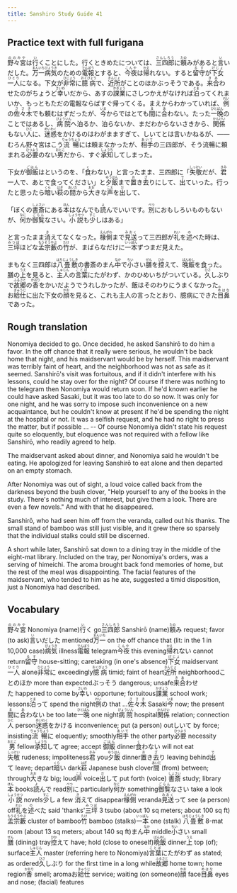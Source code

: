 ```yaml
---
title: Sanshiro Study Guide 41
---
```


## Practice text with full furigana

<p>
<ruby><rb>野々宮</rb><rt>ののみや</rt></ruby>は<ruby><rb>行</rb><rt>い</rt></ruby>くことにした。行くときめたについては、<ruby><rb>三四郎</rb><rt>さんしろう</rt></ruby>に<ruby><rb>頼</rb><rt>たの</rt></ruby>みがあると<ruby><rb>言</rb><rt>い</rt></ruby>いだした。<ruby><rb>万一</rb><rt>まんいち</rt></ruby><ruby><rb>病気</rb><rt>びょうき</rt></ruby>のための<ruby><rb>電報</rb><rt>でんぽう</rt></ruby>とすると、<ruby><rb>今夜</rb><rt>こんや</rt></ruby>は<ruby><rb>帰</rb><rt>かえ</rt></ruby>れない。すると<ruby><rb>留守</rb><rt>るす</rt></ruby>が<ruby><rb>下女</rb><rt>げじょ</rt></ruby><ruby><rb>一人</rb><rt>ひとり</rt></ruby>になる。下女が<ruby><rb>非常</rb><rt>ひじょう</rt></ruby>に<ruby><rb>臆病</rb><rt>おくびょう</rt></ruby>で、<ruby><rb>近所</rb><rt>きんじょ</rt></ruby>がことのほかぶっそうである。<ruby><rb>来合</rb><rt>きあ</rt></ruby>わせたのがちょうど<ruby><rb>幸</rb><rt>さいわ</rt></ruby>いだから、あすの<ruby><rb>課業</rb><rt>かぎょう</rt></ruby>にさしつかえがなければ<ruby><rb>泊</rb><rt>とま</rt></ruby>ってくれまいか、もっともただの電報ならばすぐ帰ってくる。まえからわかっていれば、<ruby><rb>例</rb><rt>れい</rt></ruby>の<ruby><rb>佐々木</rb><rt>ささき</rt></ruby>でも頼むはずだったが、<ruby><rb>今</rb><rt>いま</rt></ruby>からではとても<ruby><rb>間</rb><rt>ま</rt></ruby>に<ruby><rb>合</rb><rt>あ</rt></ruby>わない。たった<ruby><rb>一晩</rb><rt>ひとばん</rt></ruby>のことではあるし、<ruby><rb>病院</rb><rt>びょういん</rt></ruby>へ泊るか、泊らないか、まだわからないさきから、<ruby><rb>関係</rb><rt>かんけい</rt></ruby>もない<ruby><rb>人</rb><rt>ひと</rt></ruby>に、<ruby><rb>迷惑</rb><rt>めいわく</rt></ruby>をかけるのはわがまますぎて、しいてとは言いかねるが、――むろん野々宮はこう<ruby><rb>流暢</rb><rt>りゅうちょう</rt></ruby>には頼まなかったが、<ruby><rb>相手</rb><rt>あいて</rt></ruby>の三四郎が、そう流暢に頼まれる<ruby><rb>必要</rb><rt>ひつよう</rt></ruby>のない<ruby><rb>男</rb><rt>おとこ</rt></ruby>だから、すぐ<ruby><rb>承知</rb><rt>しょうち</rt></ruby>してしまった。
</p>

<p>
下女が<ruby><rb>御飯</rb><rt>ごはん</rt></ruby>はというのを、「<ruby><rb>食</rb><rt>く</rt></ruby>わない」と言ったまま、三四郎に「<ruby><rb>失敬</rb><rt>しっけい</rt></ruby>だが、<ruby><rb>君</rb><rt>きみ</rt></ruby>一人で、あとで食ってください」と<ruby><rb>夕飯</rb><rt>ゆうはん</rt></ruby>まで<ruby><rb>置</rb><rt>お</rt></ruby>き<ruby><rb>去</rb><rt>ざ</rt></ruby>りにして、<ruby><rb>出</rb><rt>で</rt></ruby>ていった。行ったと思ったら<ruby><rb>暗</rb><rt>くら</rt></ruby>い<ruby><rb>萩</rb><rt>はぎ</rt></ruby>の<ruby><rb>間</rb><rt>あいだ</rt></ruby>から<ruby><rb>大</rb><rt>おお</rt></ruby>きな<ruby><rb>声</rb><rt>こえ</rt></ruby>を<ruby><rb>出</rb><rt>だ</rt></ruby>して、
</p>

<p>
「ぼくの<ruby><rb>書斎</rb><rt>しょさい</rt></ruby>にある<ruby><rb>本</rb><rt>ほん</rt></ruby>はなんでも<ruby><rb>読</rb><rt>よ</rt></ruby>んでいいです。<ruby><rb>別</rb><rt>べつ</rt></ruby>におもしろいものもないが、<ruby><rb>何</rb><rt>なに</rt></ruby>か<ruby><rb>御覧</rb><rt>ごらん</rt></ruby>なさい。<ruby><rb>小説</rb><rt>しょうせつ</rt></ruby>も<ruby><rb>少</rb><rt>すこ</rt></ruby>しはある」
</p>

<p>
と言ったまま<ruby><rb>消</rb><rt>き</rt></ruby>えてなくなった。<ruby><rb>椽側</rb><rt>えんがわ</rt></ruby>まで<ruby><rb>見送</rb><rt>みおく</rt></ruby>って三四郎が<ruby><rb>礼</rb><rt>れい</rt></ruby>を<ruby><rb>述</rb><rt>の</rt></ruby>べた時は、<ruby><rb>三坪</rb><rt>みつぼ</rt></ruby>ほどな<ruby><rb>孟宗藪</rb><rt>もうそうやぶ</rt></ruby>の<ruby><rb>竹</rb><rt>たけ</rt></ruby>が、まばらなだけに<ruby><rb>一本</rb><rt>いっぽん</rt></ruby>ずつまだ見えた。
</p>

<p>
まもなく三四郎は<ruby><rb>八畳敷</rb><rt>はちじょうしき</rt></ruby>の書斎のまん<ruby><rb>中</rb><rt>なか</rt></ruby>で<ruby><rb>小</rb><rt>ちい</rt></ruby>さい<ruby><rb>膳</rb><rt>ぜん</rt></ruby>を<ruby><rb>控</rb><rt>ひか</rt></ruby>えて、<ruby><rb>晩飯</rb><rt>ばんめし</rt></ruby>を食った。膳の<ruby><rb>上</rb><rt>うえ</rt></ruby>を見ると、<ruby><rb>主人</rb><rt>しゅじん</rt></ruby>の<ruby><rb>言葉</rb><rt>ことば</rt></ruby>にたがわず、かのひめいちがついている。<ruby><rb>久</rb><rt>ひさ</rt></ruby>しぶりで<ruby><rb>故郷</rb><rt>ふるさと</rt></ruby>の<ruby><rb>香</rb><rt>かおり</rt></ruby>をかいだようでうれしかったが、飯はそのわりにうまくなかった。お<ruby><rb>給仕</rb><rt>きゅうじ</rt></ruby>に出た下女の<ruby><rb>顔</rb><rt>かお</rt></ruby>を見ると、これも主人の言ったとおり、臆病にできた<ruby><rb>目鼻</rb><rt>めはな</rt></ruby>であった。
</p>


## Rough translation

Nonomiya decided to go. Once decided, he asked Sanshirō to do him a favor. In the off chance that it really were serious, he wouldn't be back home that night, and his maidservant would be by herself. This maidservant was terribly faint of heart, and the neighborhood was not as safe as it seemed. Sanshirō's visit was fortuitous, and if it didn't interfere with his lessons, could he stay over for the night? Of course if there was nothing to the telegram then Nonomiya would return soon. If he'd known earlier he could have asked Sasaki, but it was too late to do so now. It was only for one night, and he was sorry to impose such inconvenience on a new acquaintance, but he couldn't know at present if he'd be spending the night at the hospital or not. It was a selfish request, and he had no right to press the matter, but if possible ... -- Of course Nonomiya didn't state his request quite so eloquently, but eloquence was not required with a fellow like Sanshirō, who readily agreed to help.

The maidservant asked about dinner, and Nonomiya said he wouldn't be eating. He apologized for leaving Sanshirō to eat alone and then departed on an empty stomach.

After Nonomiya was out of sight, a loud voice called back from the darkness beyond the bush clover, "Help yourself to any of the books in the study. There's nothing much of interest, but give them a look. There are even a few novels." And with that he disappeared.

Sanshirō, who had seen him off from the veranda, called out his thanks. The small stand of bamboo was still just visible, and it grew there so sparsely that the individual stalks could still be discerned.

A short while later, Sanshirō sat down to a dining tray in the middle of the eight-mat library. Included on the tray, per Nonomiya's orders, was a serving of himeichi. The aroma brought back fond memories of home, but the rest of the meal was disappointing. The facial features of the maidservant, who tended to him as he ate, suggested a timid disposition, just a Nonomiya had described.              


## Vocabulary

<p>
<span class="vocabstudy"><ruby><rb>野々宮</rb><rt>ののみや</rt></ruby>&nbsp;Nonomiya (name)</span><span class="vocabstudy"><ruby><rb>行</rb><rt>い</rt></ruby>く&nbsp;go</span><span class="vocabstudy"><ruby><rb>三四郎</rb><rt>さんしろう</rt></ruby>&nbsp;Sanshirō (name)</span><span class="vocabstudy"><ruby><rb>頼</rb><rt>たの</rt></ruby>み&nbsp;request; favor (to ask)</span><span class="vocabstudy"><ruby><rb>言</rb><rt>い</rt></ruby>いだした&nbsp;mentioned</span><span class="vocabstudy"><ruby><rb>万一</rb><rt>まんいち</rt></ruby>&nbsp;on the off chance that (lit: in the 1 in 10,000 case)</span><span class="vocabstudy"><ruby><rb>病気</rb><rt>びょうき</rt></ruby>&nbsp;illness</span><span class="vocabstudy"><ruby><rb>電報</rb><rt>でんぽう</rt></ruby>&nbsp;telegram</span><span class="vocabstudy"><ruby><rb>今夜</rb><rt>こんや</rt></ruby>&nbsp;this evening</span><span class="vocabstudy"><ruby><rb>帰</rb><rt>かえ</rt></ruby>れない&nbsp;cannot return</span><span class="vocabstudy"><ruby><rb>留守</rb><rt>るす</rt></ruby>&nbsp;house-sitting; caretaking (in one's absence)</span><span class="vocabstudy"><ruby><rb>下女</rb><rt>げじょ</rt></ruby>&nbsp;maidservant</span><span class="vocabstudy"><ruby><rb>一人</rb><rt>ひとり</rt></ruby>&nbsp;alone</span><span class="vocabstudy"><ruby><rb>非常</rb><rt>ひじょう</rt></ruby>に&nbsp;exceedingly</span><span class="vocabstudy"><ruby><rb>臆病</rb><rt>おくびょう</rt></ruby>&nbsp;timid; faint of heart</span><span class="vocabstudy"><ruby><rb>近所</rb><rt>きんじょ</rt></ruby>&nbsp;neighborhood</span><span class="vocabstudy">ことのほか&nbsp;more than expected</span><span class="vocabstudy">ぶっそう&nbsp;dangerous; unsafe</span><span class="vocabstudy"><ruby><rb>来合</rb><rt>きあ</rt></ruby>わせた&nbsp;happened to come by</span><span class="vocabstudy"><ruby><rb>幸</rb><rt>さいわ</rt></ruby>い&nbsp;opportune; fortuitous</span><span class="vocabstudy"><ruby><rb>課業</rb><rt>かぎょう</rt></ruby>&nbsp;school work; lessons</span><span class="vocabstudy"><ruby><rb>泊</rb><rt>とま</rt></ruby>って&nbsp;spend the night</span><span class="vocabstudy"><ruby><rb>例</rb><rt>れい</rt></ruby>の&nbsp;that ...</span><span class="vocabstudy"><ruby><rb>佐々木</rb><rt>ささき</rt></ruby>&nbsp;Sasaki</span><span class="vocabstudy"><ruby><rb>今</rb><rt>いま</rt></ruby>&nbsp;now; the present</span><span class="vocabstudy"><ruby><rb>間</rb><rt>ま</rt></ruby>に<ruby><rb>合</rb><rt>あ</rt></ruby>わない&nbsp;be too late</span><span class="vocabstudy"><ruby><rb>一晩</rb><rt>ひとばん</rt></ruby>&nbsp;one night</span><span class="vocabstudy"><ruby><rb>病院</rb><rt>びょういん</rt></ruby>&nbsp;hospital</span><span class="vocabstudy"><ruby><rb>関係</rb><rt>かんけい</rt></ruby>&nbsp;relation; connection</span><span class="vocabstudy"><ruby><rb>人</rb><rt>ひと</rt></ruby>&nbsp;person</span><span class="vocabstudy"><ruby><rb>迷惑</rb><rt>めいわく</rt></ruby>をかける&nbsp;inconvenience; put (a person) out</span><span class="vocabstudy">しいて&nbsp;by force; insisting</span><span class="vocabstudy"><ruby><rb>流暢</rb><rt>りゅうちょう</rt></ruby>に&nbsp;eloquently; smoothly</span><span class="vocabstudy"><ruby><rb>相手</rb><rt>あいて</rt></ruby>&nbsp;the other party</span><span class="vocabstudy"><ruby><rb>必要</rb><rt>ひつよう</rt></ruby>&nbsp;necessity</span><span class="vocabstudy"><ruby><rb>男</rb><rt>おとこ</rt></ruby>&nbsp;fellow</span><span class="vocabstudy"><ruby><rb>承知</rb><rt>しょうち</rt></ruby>して&nbsp;agree; accept</span>
<span class="vocabstudy"><ruby><rb>御飯</rb><rt>ごはん</rt></ruby>&nbsp;dinner</span><span class="vocabstudy"><ruby><rb>食</rb><rt>く</rt></ruby>わない&nbsp;will not eat</span><span class="vocabstudy"><ruby><rb>失敬</rb><rt>しっけい</rt></ruby>&nbsp;rudeness; impoliteness</span><span class="vocabstudy"><ruby><rb>君</rb><rt>きみ</rt></ruby>&nbsp;you</span><span class="vocabstudy"><ruby><rb>夕飯</rb><rt>ゆうはん</rt></ruby>&nbsp;dinner</span><span class="vocabstudy"><ruby><rb>置</rb><rt>お</rt></ruby>き<ruby><rb>去</rb><rt>ざ</rt></ruby>り&nbsp;leaving behind</span><span class="vocabstudy"><ruby><rb>出</rb><rt>で</rt></ruby>て&nbsp;leave; depart</span><span class="vocabstudy"><ruby><rb>暗</rb><rt>くら</rt></ruby>い&nbsp;dark</span><span class="vocabstudy"><ruby><rb>萩</rb><rt>はぎ</rt></ruby>&nbsp;Japanese bush clover</span><span class="vocabstudy"><ruby><rb>間</rb><rt>あいだ</rt></ruby>&nbsp;(from) between; through</span><span class="vocabstudy"><ruby><rb>大</rb><rt>おお</rt></ruby>きな&nbsp;big; loud</span><span class="vocabstudy"><ruby><rb>声</rb><rt>こえ</rt></ruby>&nbsp;voice</span><span class="vocabstudy"><ruby><rb>出</rb><rt>だ</rt></ruby>して&nbsp;put forth (voice)</span>
<span class="vocabstudy"><ruby><rb>書斎</rb><rt>しょさい</rt></ruby>&nbsp;study; library</span><span class="vocabstudy"><ruby><rb>本</rb><rt>ほん</rt></ruby>&nbsp;books</span><span class="vocabstudy"><ruby><rb>読</rb><rt>よ</rt></ruby>んで&nbsp;read</span><span class="vocabstudy"><ruby><rb>別</rb><rt>べつ</rt></ruby>に&nbsp;particularly</span><span class="vocabstudy"><ruby><rb>何</rb><rt>なに</rt></ruby>か&nbsp;something</span><span class="vocabstudy"><ruby><rb>御覧</rb><rt>ごらん</rt></ruby>なさい&nbsp;take a look</span><span class="vocabstudy"><ruby><rb>小説</rb><rt>しょうせつ</rt></ruby>&nbsp;novels</span><span class="vocabstudy"><ruby><rb>少</rb><rt>すこ</rt></ruby>し&nbsp;a few</span>
<span class="vocabstudy"><ruby><rb>消</rb><rt>き</rt></ruby>えて&nbsp;disappear</span><span class="vocabstudy"><ruby><rb>椽側</rb><rt>えんがわ</rt></ruby>&nbsp;veranda</span><span class="vocabstudy"><ruby><rb>見送</rb><rt>みおく</rt></ruby>って&nbsp;see (a person) off</span><span class="vocabstudy"><ruby><rb>礼</rb><rt>れい</rt></ruby>を<ruby><rb>述</rb><rt>の</rt></ruby>べた&nbsp;said 'thanks'</span><span class="vocabstudy"><ruby><rb>三坪</rb><rt>みつぼ</rt></ruby>&nbsp;3 tsubo (about 10 sq meters; about 100 sq ft)</span><span class="vocabstudy"><ruby><rb>孟宗藪</rb><rt>もうそうやぶ</rt></ruby>&nbsp;cluster of bamboo</span><span class="vocabstudy"><ruby><rb>竹</rb><rt>たけ</rt></ruby>&nbsp;bamboo (stalks)</span><span class="vocabstudy"><ruby><rb>一本</rb><rt>いっぽん</rt></ruby>&nbsp;one (stalk)</span>
<span class="vocabstudy"><ruby><rb>八畳敷</rb><rt>はちじょうしき</rt></ruby>&nbsp;8-mat room (about 13 sq meters; about 140 sq ft)</span><span class="vocabstudy">まん<ruby><rb>中</rb><rt>なか</rt></ruby>&nbsp;middle</span><span class="vocabstudy"><ruby><rb>小</rb><rt>ちい</rt></ruby>さい&nbsp;small</span><span class="vocabstudy"><ruby><rb>膳</rb><rt>ぜん</rt></ruby>&nbsp;(dining) tray</span><span class="vocabstudy"><ruby><rb>控</rb><rt>ひか</rt></ruby>えて&nbsp;have; hold (close to oneself)</span><span class="vocabstudy"><ruby><rb>晩飯</rb><rt>ばんめし</rt></ruby>&nbsp;dinner</span><span class="vocabstudy"><ruby><rb>上</rb><rt>うえ</rt></ruby>&nbsp;top (of); surface</span><span class="vocabstudy"><ruby><rb>主人</rb><rt>しゅじん</rt></ruby>&nbsp;master (referring here to Nonomiya)</span><span class="vocabstudy"><ruby><rb>言葉</rb><rt>ことば</rt></ruby>にたがわず&nbsp;as stated; as ordered</span><span class="vocabstudy"><ruby><rb>久</rb><rt>ひさ</rt></ruby>しぶり&nbsp;for the first time in a long while</span><span class="vocabstudy"><ruby><rb>故郷</rb><rt>ふるさと</rt></ruby>&nbsp;home town; home region</span><span class="vocabstudy"><ruby><rb>香</rb><rt>かおり</rt></ruby>&nbsp;smell; aroma</span><span class="vocabstudy">お<ruby><rb>給仕</rb><rt>きゅうじ</rt></ruby>&nbsp;service; waiting (on someone)</span><span class="vocabstudy"><ruby><rb>顔</rb><rt>かお</rt></ruby>&nbsp;face</span><span class="vocabstudy"><ruby><rb>目鼻</rb><rt>めはな</rt></ruby>&nbsp;eyes and nose; (facial) features&nbsp;</span>
</p>
